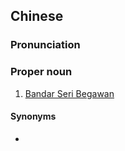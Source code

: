 ==Chinese==
{{zh-forms|gloss=-}}

===Pronunciation===
{{zh-pron
|m=Sīlǐ Bākǎwàng
|cat=pn
}}

===Proper noun===
{{zh-proper noun}}

# {{lb|zh|Taiwan}} [[Bandar Seri Begawan]] {{gloss|capital city of Brunei}}

====Synonyms====
* {{qualifier|Mainland Chinese}} {{zh-l|斯里巴加灣}}